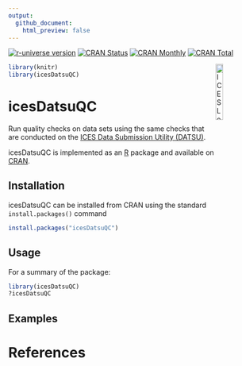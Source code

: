 ```yaml
---
output:
  github_document:
    html_preview: false
---
```



[![r-universe version](https://ices-tools-prod.r-universe.dev/badges/icesDatsuQC)](https://ices-tools-prod.r-universe.dev/ui#package:icesDatsuQC)
[![CRAN Status](http://r-pkg.org/badges/version/icesDatsuQC)](https://cran.r-project.org/package=icesDatsuQC)
[![CRAN Monthly](http://cranlogs.r-pkg.org/badges/icesDatsuQC)](https://cran.r-project.org/package=icesDatsuQC)
[![CRAN Total](http://cranlogs.r-pkg.org/badges/grand-total/icesDatsuQC)](https://cran.r-project.org/package=icesDatsuQC)

[<img align="right" alt="ICES Logo" width="17%" height="17%" src="http://ices.dk/_layouts/15/1033/images/icesimg/iceslogo.png">](http://ices.dk)

```r
library(knitr)
library(icesDatsuQC)
```

icesDatsuQC
=======

Run quality checks on data sets using the same checks that are conducted on the [ICES Data Submission Utility (DATSU)](https://datsu.ices.dk/web/index.aspx).

icesDatsuQC is implemented as an [R](https://www.r-project.org) package
and available on [CRAN](https://cran.r-project.org/package=icesDatsuQC).

Installation
------------

icesDatsuQC can be installed from CRAN using the standard `install.packages()` command

```R
install.packages("icesDatsuQC")
```

Usage
-----

For a summary of the package:

```R
library(icesDatsuQC)
?icesDatsuQC
```

Examples
--------


# References
